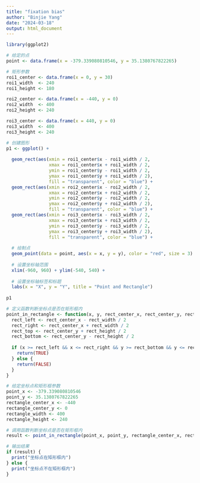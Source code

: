 ```yaml
---
title: "fixation bias"
author: "Binjie Yang"
date: "2024-03-18"
output: html_document
---
```


```r
library(ggplot2)

# 给定的点
point <- data.frame(x = -379.339080810546, y = 35.1380767822265)

# 矩形参数
roi1_center <- data.frame(x = 0, y = 30)
roi1_width  <- 240
roi1_height <- 180

roi2_center <- data.frame(x = -440, y = 0)
roi2_width  <- 400
roi2_height <- 240

roi3_center <- data.frame(x = 440, y = 0)
roi3_width  <- 400
roi3_height <- 240

# 创建图形
p1 <- ggplot() +
  
  geom_rect(aes(xmin = roi1_center$x - roi1_width / 2, 
                xmax = roi1_center$x + roi1_width / 2,
                ymin = roi1_center$y - roi1_width / 2,
                ymax = roi1_center$y + roi1_width / 2), 
                fill = "transparent", color = "blue") +
  geom_rect(aes(xmin = roi2_center$x - roi2_width / 2, 
                xmax = roi2_center$x + roi2_width / 2,
                ymin = roi2_center$y - roi2_width / 2,
                ymax = roi2_center$y + roi2_width / 2), 
                fill = "transparent", color = "blue") +
  geom_rect(aes(xmin = roi3_center$x - roi3_width / 2, 
                xmax = roi3_center$x + roi3_width / 2,
                ymin = roi3_center$y - roi3_width / 2,
                ymax = roi3_center$y + roi3_width / 2), 
                fill = "transparent", color = "blue") +
  
  # 绘制点
  geom_point(data = point, aes(x = x, y = y), color = "red", size = 3) +
  
  # 设置坐标轴范围
  xlim(-960, 960) + ylim(-540, 540) +
  
  # 设置坐标轴标签和标题
  labs(x = "X", y = "Y", title = "Point and Rectangle") 
  
p1
```


```r

# 定义函数判断坐标点是否在矩形框内
point_in_rectangle <- function(x, y, rect_center_x, rect_center_y, rect_width, rect_height) {
  rect_left <- rect_center_x - rect_width / 2
  rect_right <- rect_center_x + rect_width / 2
  rect_top <- rect_center_y + rect_height / 2
  rect_bottom <- rect_center_y - rect_height / 2
  
  if (x >= rect_left && x <= rect_right && y >= rect_bottom && y <= rect_top) {
    return(TRUE)
  } else {
    return(FALSE)
  }
}

# 给定坐标点和矩形框参数
point_x <- -379.339080810546
point_y <- 35.1380767822265
rectangle_center_x <- -440
rectangle_center_y <- 0
rectangle_width <- 400
rectangle_height <- 240

# 调用函数判断坐标点是否在矩形框内
result <- point_in_rectangle(point_x, point_y, rectangle_center_x, rectangle_center_y, rectangle_width, rectangle_height)

# 输出结果
if (result) {
  print("坐标点在矩形框内")
} else {
  print("坐标点不在矩形框内")
}

```

